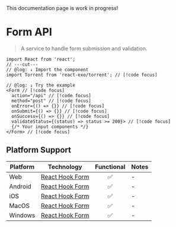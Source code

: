 
<Callout type="warning">
  This documentation page is work in progress!
</Callout>

# Form API

> A service to handle form submission and validation.

```tsx twoslash
import React from 'react';
// ---cut---
// @log: ↓ Import the component
import Torrent from 'react-exo/torrent'; // [!code focus]

// @log: ↓ Try the example
<Form // [!code focus]
  action="/api" // [!code focus]
  method="post" // [!code focus]
  onError={() => {}} // [!code focus]
  onSubmit={() => {}} // [!code focus]
  onSuccess={() => {}} // [!code focus]
  validateStatus={(status) => status >= 200}> // [!code focus]
  {/* Your input components */}
</Form> // [!code focus]
```

## Platform Support

| Platform | Technology | Functional | Notes |
| -------- | ---------- | :--------: | ----- |
| Web | [React Hook Form](https://react-hook-form.com) | ✅ | - |
| Android | [React Hook Form](https://react-hook-form.com) | ✅ | - |
| iOS | [React Hook Form](https://react-hook-form.com) | ✅ | - |
| MacOS | [React Hook Form](https://react-hook-form.com) | ✅ | - |
| Windows | [React Hook Form](https://react-hook-form.com) | ✅ | - |
